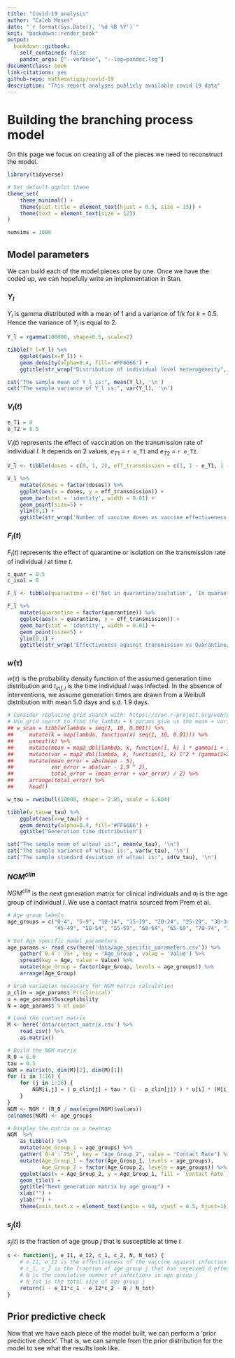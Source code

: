 ```yaml
---
title: "Covid-19 analysis"
author: "Caleb Moses"
date: "`r format(Sys.Date(), '%d %B %Y')`"
knit: "bookdown::render_book"
output:
  bookdown::gitbook:
    self_contained: false
    pandoc_args: ["--verbose", "--log=pandoc.log"]
documentclass: book
link-citations: yes
github-repo: mathematiguy/covid-19
description: "This report analyses publicly available covid 19 data"
---
```


# Building the branching process model

On this page we focus on creating all of the pieces we need to reconstruct the model.

```r

library(tidyverse)

# Set default ggplot theme
theme_set(
    theme_minimal() +
    theme(plot.title = element_text(hjust = 0.5, size = 15)) +
    theme(text = element_text(size = 12))
)

numsims = 1000

```

## Model parameters

We can build each of the model pieces one by one. Once we have the coded up, we can hopefully write an implementation in Stan.

### $Y_l$

$Y_l$ is gamma distributed with a mean of 1 and a variance of $1/k$ for $k$ = 0.5. Hence the variance of $Y_l$ is equal to 2.

```r

Y_l = rgamma(100000, shape=0.5, scale=2)

tibble(Y_l=Y_l) %>%
    ggplot(aes(x=Y_l)) +
    geom_density(alpha=0.4, fill='#FF6666') +
    ggtitle(str_wrap("Distribution of individual level heterogeneity", 50))

cat("The sample mean of Y_l is:", mean(Y_l), '\n')
cat("The sample variance of Y_l is:", var(Y_l), '\n')

```

### $V_l(t)$

```r
e_T1 = 0
e_T2 = 0.5
```

$V_l(t)$ represents the effect of vaccination on the transmission rate of individual $l$. It depends on 2 values, $e_{T1}$ = `r e_T1` and $e_{T2}$ = `r e_T2`.

```r

V_l <- tibble(doses = c(0, 1, 2), eff_transmission = c(1, 1 - e_T1, 1 - e_T2))

V_l %>%
    mutate(doses = factor(doses)) %>%
    ggplot(aes(x = doses, y = eff_transmission)) +
    geom_bar(stat = 'identity', width = 0.01) +
    geom_point(size=5) +
    ylim(0,1) +
    ggtitle(str_wrap('Number of vaccine doses vs vaccine effectiveness against transmission', 50))

```

### $F_l(t)$

$F_l(t)$ represents the effect of quarantine or isolation on the transmission rate of individual $l$ at time $t$.

```r

c_quar = 0.5
c_isol = 0

F_l <- tibble(quarantine = c('Not in quarantine/isolation', 'In quarantine', 'In isolation'), eff_transmission = c(1, c_quar, c_isol))

F_l %>%
    mutate(quarantine = factor(quarantine)) %>%
    ggplot(aes(x = quarantine, y = eff_transmission)) +
    geom_bar(stat = 'identity', width = 0.01) +
    geom_point(size=5) +
    ylim(0,1) +
    ggtitle(str_wrap('Effectiveness against transmission vs Quarantine/Isolation status', 50))

```

### $w(\tau)$

$w(\tau)$ is the probability density function of the assumed generation time distribution and $t_{inf,l}$ is the time individual $l$ was infected. In the absence of interventions, we assume generation times are drawn from a Weibull distribution with mean 5.0 days and s.d. 1.9 days.

```r

# Consider replacing grid search with: https://cran.r-project.org/web/packages/rootSolve/vignettes/rootSolve.pdf
# Use grid search to find the lambda + k params give us the mean + variance that we want
## w_scan = tibble(lambda = seq(1, 10, 0.001)) %>%
##     mutate(k = map(lambda, function(x) seq(1, 10, 0.01))) %>%
##     unnest(k) %>%
##     mutate(mean = map2_dbl(lambda, k, function(l, k) l * gamma(1 + 1/k))) %>%
##     mutate(var = map2_dbl(lambda, k, function(l, k) l^2 * (gamma(1+2/k) - gamma(1+1/k)^2))) %>%
##     mutate(mean_error = abs(mean - 5),
##            var_error = abs(var - 1.9 ^ 2),
##            total_error = (mean_error + var_error) / 2) %>%
##     arrange(total_error) %>%
##     head()

w_tau = rweibull(10000, shape = 2.85, scale = 5.604)

tibble(w_tau=w_tau) %>%
    ggplot(aes(x=w_tau)) +
    geom_density(alpha=0.4, fill='#FF6666') +
    ggtitle("Generation time distribution")

cat("The sample mean of w(tau) is:", mean(w_tau), '\n')
cat("The sample variance of w(tau) is:", var(w_tau), '\n')
cat("The sample standard deviation of w(tau) is:", sd(w_tau), '\n')

```

### $NGM^{clin}$

$NGM^{clin}$ is the next generation matrix for clinical individuals and $a_l$ is the age group of individual $l$. We use a contact matrix sourced from Prem et al.

```r

# Age group labels
age_groups = c("0-4", "5-9", "10-14", "15-19", "20-24", "25-29", "30-34", "35-39", "40-44",
               "45-49", "50-54", "55-59", "60-64", "65-69", "70-74", "75+")

# Get Age specific model parameters
age_params <- read_csv(here('data/age_specific_parameters.csv')) %>%
    gather(`0-4`:`75+`, key = 'Age_Group', value = 'Value') %>%
    spread(key = Age, value = Value) %>%
    mutate(Age_Group = factor(Age_Group, levels = age_groups)) %>%
    arrange(Age_Group)

# Grab variables necessary for NGM matrix calculation
p_clin = age_params$`Pr(clinical)`
u = age_params$Susceptibility
N = age_params$`% of popn`

# Load the contact matrix
M <- here('data/contact_matrix.csv') %>%
    read_csv() %>%
    as.matrix()

# Build the NGM matrix
R_0 = 6.0
tau = 0.5
NGM = matrix(0, dim(M)[2], dim(M)[1])
for (i in 1:16) {
    for (j in 1:16) {
        NGM[i,j] = ( p_clin[j] + tau * (1 - p_clin[j]) ) * u[i] * (M[i,j] + N[j] / N[i] * M[j,i]) / 2
    }
}
NGM <- NGM * (R_0 / max(eigen(NGM)$values))
colnames(NGM) <- age_groups

# Display the matrix as a heatmap
NGM  %>%
    as_tibble() %>%
    mutate(Age_Group_1 = age_groups) %>%
    gather(`0-4`:`75+`, key = "Age_Group_2", value = "Contact Rate") %>%
    mutate(Age_Group_1 = factor(Age_Group_1, levels = age_groups),
           Age_Group_2 = factor(Age_Group_2, levels = age_groups)) %>%
    ggplot(aes(x = Age_Group_2, y = Age_Group_1, fill = `Contact Rate`)) +
    geom_tile() +
    ggtitle("Next generation matrix by age group") +
    xlab("") +
    ylab("") +
    theme(axis.text.x = element_text(angle = 90, vjust = 0.5, hjust=1))

```

### $s_j(t)$

$s_j(t)$ is the fraction of age group $j$ that is susceptible at time $t$

```r

s <- function(j, e_I1, e_I2, c_1, c_2, N, N_tot) {
    # e_I1, e_I2 is the effectiveness of the vaccine against infection after 1 and 2 doses respectively
    # c_1, c_2 is the fraction of age group j that has received d effective doses of the vaccine at time t
    # N is the cumulative number of infections in age group j
    # N_tot is the total size of age group j
    return(1 - e_I1*c_1 - e_I2*c_2 - N / N_tot)
}

```

## Prior predictive check

Now that we have each piece of the model built, we can perform a 'prior predictive check'. That is, we can sample from the prior distribution for the model to see what the results look like.


```r

```
